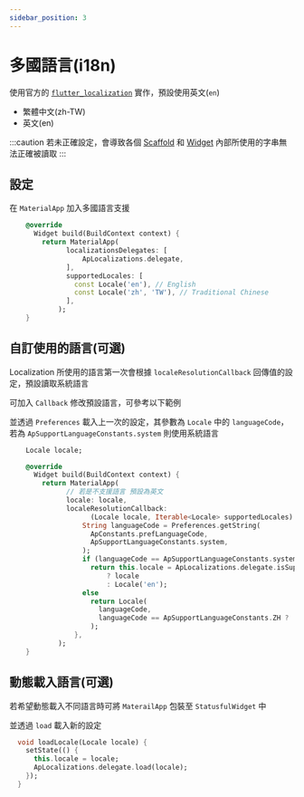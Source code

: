 ```yaml
---
sidebar_position: 3
---
```


# 多國語言(i18n)

使用官方的 [`flutter_localization`](https://flutter.dev/docs/development/accessibility-and-localization/internationalization) 
實作，預設使用英文(`en`)

 - 繁體中文(zh-TW)
 - 英文(en)

:::caution
若未正確設定，會導致各個 [Scaffold](docs/scaffolds/overview) 和 [Widget](docs/widgets/overview) 內部所使用的字串無法正確被讀取
:::

## 設定

在 `MaterialApp` 加入多國語言支援

```dart title="app.dart"
    @override
      Widget build(BuildContext context) {
        return MaterialApp(
              localizationsDelegates: [
                  ApLocalizations.delegate,
              ],
              supportedLocales: [
                const Locale('en'), // English
                const Locale('zh', 'TW'), // Traditional Chinese
              ],
            );
    }

```

## 自訂使用的語言(可選)

Localization 所使用的語言第一次會根據 `localeResolutionCallback` 回傳值的設定，預設讀取系統語言

可加入 `Callback` 修改預設語言，可參考以下範例

並透過 `Preferences` 載入上一次的設定，其參數為 `Locale` 中的 `languageCode`，若為 `ApSupportLanguageConstants.system` 則使用系統語言

```dart title="app.dart"
    Locale locale;

    @override
      Widget build(BuildContext context) {
        return MaterialApp(
              // 若是不支援語言 預設為英文
              locale: locale,
              localeResolutionCallback:
                    (Locale locale, Iterable<Locale> supportedLocales) {
                  String languageCode = Preferences.getString(
                    ApConstants.prefLanguageCode,
                    ApSupportLanguageConstants.system,
                  );
                  if (languageCode == ApSupportLanguageConstants.system)
                    return this.locale = ApLocalizations.delegate.isSupported(locale)
                        ? locale
                        : Locale('en');
                  else
                    return Locale(
                      languageCode,
                      languageCode == ApSupportLanguageConstants.ZH ? 'TW' : null,
                    );
                },
            );
    }

```

## 動態載入語言(可選)

若希望動態載入不同語言時可將 `MaterailApp` 包裝至 `StatusfulWidget` 中

並透過 `load` 載入新的設定

```dart title='app.dart'
  void loadLocale(Locale locale) {
    setState(() {
      this.locale = locale;
      ApLocalizations.delegate.load(locale);
    });
  }
```